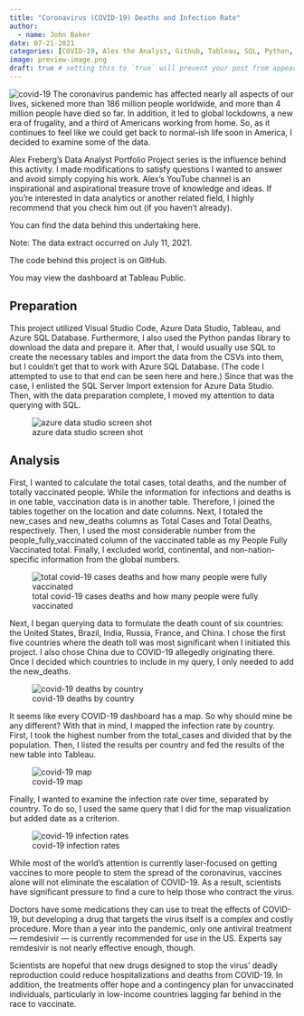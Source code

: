 ```yaml
---
title: "Coronavirus (COVID-19) Deaths and Infection Rate"
author:
  - name: John Baker
date: 07-21-2021
categories: [COVID-19, Alex the Analyst, Github, Tableau, SQL, Python, ] # self-defined categories
image: preview-image.png
draft: true # setting this to `true` will prevent your post from appearing on your listing page until you're ready!
---
```

![covid-19](images/covid-19.png)
The coronavirus pandemic has affected nearly all aspects of our lives, sickened more than 186 million people worldwide, and more than 4 million people have died so far. In addition, it led to global lockdowns, a new era of frugality, and a third of Americans working from home. So, as it continues to feel like we could get back to normal-ish life soon in America, I decided to examine some of the data.

Alex Freberg’s Data Analyst Portfolio Project series is the influence behind this activity. I made modifications to satisfy questions I wanted to answer and avoid simply copying his work. Alex’s YouTube channel is an inspirational and aspirational treasure trove of knowledge and ideas. If you’re interested in data analytics or another related field, I highly recommend that you check him out (if you haven’t already).

You can find the data behind this undertaking here.

Note: The data extract occurred on July 11, 2021.

The code behind this project is on GitHub.

You may view the dashboard at Tableau Public.

## Preparation
This project utilized Visual Studio Code, Azure Data Studio, Tableau, and Azure SQL Database. Furthermore, I also used the Python pandas library to download the data and prepare it. After that, I would usually use SQL to create the necessary tables and import the data from the CSVs into them, but I couldn’t get that to work with Azure SQL Database. (The code I attempted to use to that end can be seen here and here.) Since that was the case, I enlisted the SQL Server Import extension for Azure Data Studio. Then, with the data preparation complete, I moved my attention to data querying with SQL.

![azure data studio screen shot](images/azure_data_studio_screenshot.png)

## Analysis
First, I wanted to calculate the total cases, total deaths, and the number of totally vaccinated people. While the information for infections and deaths is in one table, vaccination data is in another table. Therefore, I joined the tables together on the location and date columns. Next, I totaled the new_cases and new_deaths columns as Total Cases and Total Deaths, respectively. Then, I used the most considerable number from the people_fully_vaccinated column of the vaccinated table as my People Fully Vaccinated total. Finally, I excluded world, continental, and non-nation-specific information from the global numbers.

![total covid-19 cases deaths and how many people were fully vaccinated](images/totals_2021-07-11.png)

Next, I began querying data to formulate the death count of six countries: the United States, Brazil, India, Russia, France, and China. I chose the first five countries where the death toll was most significant when I initiated this project. I also chose China due to COVID-19 allegedly originating there. Once I decided which countries to include in my query, I only needed to add the new_deaths.

![covid-19 deaths by country](images/deaths_by_country_2021-07-11.png)

It seems like every COVID-19 dashboard has a map. So why should mine be any different? With that in mind, I mapped the infection rate by country. First, I took the highest number from the total_cases and divided that by the population. Then, I listed the results per country and fed the results of the new table into Tableau.

![covid-19 map](images/map_2021-07-11.png)

Finally, I wanted to examine the infection rate over time, separated by country. To do so, I used the same query that I did for the map visualization but added date as a criterion.

![covid-19 infection rates](images/infection_rate_2021-07-11.png)

While most of the world’s attention is currently laser-focused on getting vaccines to more people to stem the spread of the coronavirus, vaccines alone will not eliminate the escalation of COVID-19. As a result, scientists have significant pressure to find a cure to help those who contract the virus.

Doctors have some medications they can use to treat the effects of COVID-19, but developing a drug that targets the virus itself is a complex and costly procedure. More than a year into the pandemic, only one antiviral treatment — remdesivir — is currently recommended for use in the US. Experts say remdesivir is not nearly effective enough, though.

Scientists are hopeful that new drugs designed to stop the virus’ deadly reproduction could reduce hospitalizations and deaths from COVID-19. In addition, the treatments offer hope and a contingency plan for unvaccinated individuals, particularly in low-income countries lagging far behind in the race to vaccinate.